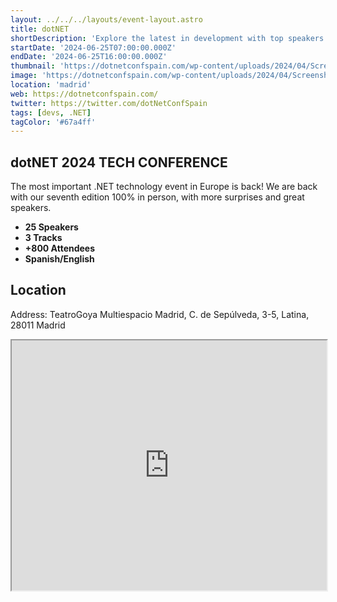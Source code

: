```yaml
---
layout: ../../../layouts/event-layout.astro
title: dotNET
shortDescription: 'Explore the latest in development with top speakers. The annual must-attend event organized by Plain Concepts.'
startDate: '2024-06-25T07:00:00.000Z'
endDate: '2024-06-25T16:00:00.000Z'
thumbnail: 'https://dotnetconfspain.com/wp-content/uploads/2024/04/Screenshot_9.jpg'
image: 'https://dotnetconfspain.com/wp-content/uploads/2024/04/Screenshot_9.jpg'
location: 'madrid'
web: https://dotnetconfspain.com/
twitter: https://twitter.com/dotNetConfSpain
tags: [devs, .NET]
tagColor: '#67a4ff'
---
```


## dotNET 2024 TECH CONFERENCE

The most important .NET technology event in Europe is back! We are back with our seventh edition 100% in person, with more surprises and great speakers.

- **25 Speakers**
- **3 Tracks**
- **+800 Attendees**
- **Spanish/English**

## Location

Address: TeatroGoya Multiespacio Madrid, C. de Sepúlveda, 3-5, Latina, 28011 Madrid

<iframe
  style="width: 100%; height: 400px;"
  height="400"
  allowfullscreen=""
  loading="lazy"
  referrerpolicy="no-referrer-when-downgrade"
  src="https://www.google.com/maps/embed?pb=!1m18!1m12!1m3!1d6076.112698508949!2d-3.7278336226237787!3d40.407602456192826!2m3!1f0!2f0!3f0!3m2!1i1024!2i768!4f13.1!3m3!1m2!1s0xd4227e0cfc190d1%3A0x42806168adfbfbff!2sTeatroGoya%20Multiespacio%20Madrid!5e0!3m2!1ses!2ses!4v1715156920348!5m2!1ses!2ses"
  aria-label="TeatroGoya Multiespacio Madrid, C. de Sepúlveda, 3-5, Latina, 28011 Madrid"
></iframe>
